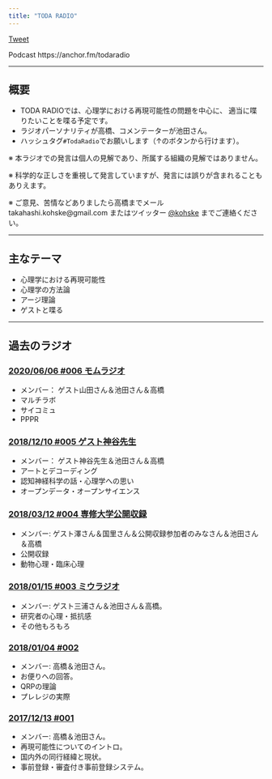 ```yaml
---
title: "TODA RADIO"
---
```


<a href="https://twitter.com/share?ref_src=twsrc%5Etfw" class="twitter-share-button" data-hashtags="TodaRadio" data-show-count="false">Tweet</a><script async src="https://platform.twitter.com/widgets.js" charset="utf-8"></script>

Podcast https://anchor.fm/todaradio

---- 

## 概要

- TODA RADIOでは、心理学における再現可能性の問題を中心に、
適当に喋りたいことを喋る予定です。
- ラジオパーソナリティが高橋、コメンテーターが池田さん。
- ハッシュタグ`#TodaRadio`でお願いします（↑のボタンから行けます）。

※ 本ラジオでの発言は個人の見解であり、所属する組織の見解ではありません。

※ 科学的な正しさを重視して発言していますが、発言には誤りが含まれることもありえます。

※ ご意見、苦情などありましたら高橋までメール takahashi.kohske@gmail.com またはツイッター [\@kohske](https://twitter.com/kohske) までご連絡ください。

----

## 主なテーマ

- 心理学における再現可能性
- 心理学の方法論
- アージ理論
- ゲストと喋る

----

## 過去のラジオ

### [2020/06/06 #006 モムラジオ](vol006.html)

- メンバー： ゲスト山田さん＆池田さん＆高橋
- マルチラボ
- サイコミュ
- PPPR

### [2018/12/10 #005 ゲスト神谷先生](vol005.html)

- メンバー： ゲスト神谷先生＆池田さん＆高橋
- アートとデコーディング
- 認知神経科学の話・心理学への思い
- オープンデータ・オープンサイエンス

### [2018/03/12 #004 専修大学公開収録](vol004.html)

- メンバー: ゲスト澤さん＆国里さん＆公開収録参加者のみなさん＆池田さん＆高橋
- 公開収録
- 動物心理・臨床心理

### [2018/01/15 #003 ミウラジオ](vol003.html)

- メンバー: ゲスト三浦さん＆池田さん＆高橋。
- 研究者の心理・抵抗感
- その他もろもろ

### [2018/01/04 #002](vol002.html)

- メンバー: 高橋＆池田さん。
- お便りへの回答。
- QRPの理論
- プレレジの実際

### [2017/12/13 #001](vol001.html)

- メンバー: 高橋＆池田さん。
- 再現可能性についてのイントロ。
- 国内外の同行経緯と現状。
- 事前登録・審査付き事前登録システム。


    